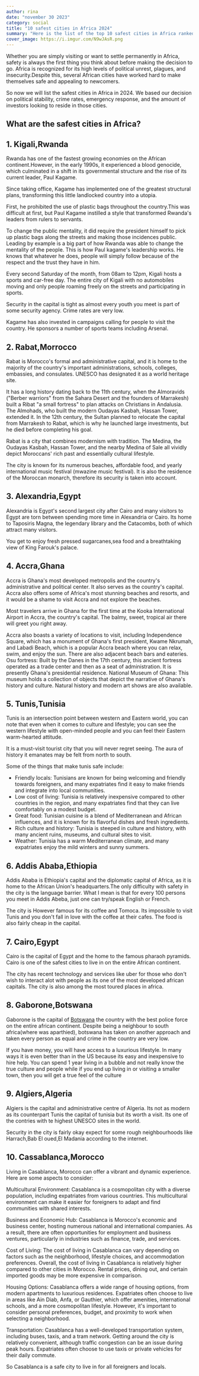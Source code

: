 ```yaml
---
author: rina
date: "november 30 2023"
category: social
title: "10 safest cities in Africa 2024"
summary: "Here is the list of the top 10 safest cities in Africa ranked from the most safest to the 10th safest. "
cover_image: https://i.imgur.com/N9wJAsR.png
---
```


Whether you are simply visiting or want to settle permanently in Africa, safety is always the first thing you think about before making the decision to go. Africa is recognized for its high levels of political unrest, plagues, and insecurity.Despite this, several African cities have worked hard to make themselves safe and appealing to newcomers.

So now we will list the safest cities in Africa in 2024. We based our decision on political stability, crime rates, emergency response, and the amount of investors looking to reside in those cities.

## What are the safest cities in Africa?

## 1. Kigali,Rwanda

Rwanda has one of the fastest growing economies on the African continent.However, in the early 1990s, it experienced a blood genocide, which culminated in a shift in its governmental structure and the rise of its current leader, Paul Kagame.

Since taking office, Kagame has implemented one of the greatest structural plans, transforming this little landlocked country into a utopia.

First, he prohibited the use of plastic bags throughout the country.This was difficult at first, but Paul Kagame instilled a style that transformed Rwanda's leaders from rulers to servants.

To change the public mentality, it did require the president himself to pick up plastic bags along the streets and making those incidences public. Leading by example is a big part of how Rwanda was able to change the mentality of the people. This is how Paul kagame's leadership works. He knows that whatever he does, people will simply follow because of the respect and the trust they have in him.

Every second Saturday of the month, from 08am to 12pm, Kigali hosts a sports and car-free day. The entire city of Kigali with no automobiles moving and only people roaming freely on the streets and participating in sports.

Security in the capital is tight as almost every youth you meet is part of some security agency. Crime rates are very low.

Kagame has also invested in campaigns calling for people to visit the country. He sponsors a number of sports teams including Arsenal.

## 2. Rabat,Morrocco

Rabat is Morocco's formal and administrative capital, and it is home to the majority of the country's important administrations, schools, colleges, embassies, and consulates. UNESCO has designated it as a world heritage site.

It has a long history dating back to the 11th century, when the Almoravids ("Berber warriors" from the Sahara Desert and the founders of Marrakesh) built a Ribat "a small fortress" to plan attacks on Christians in Andalusia. The Almohads, who built the modern Oudayas Kasbah, Hassan Tower, extended it. In the 12th century, the Sultan planned to relocate the capital from Marrakesh to Rabat, which is why he launched large investments, but he died before completing his goal.

Rabat is a city that combines modernism with tradition. The Medina, the Oudayas Kasbah, Hassan Tower, and the nearby Medina of Sale all vividly depict Moroccans' rich past and essentially cultural lifestyle.

The city is known for its numerous beaches, affordable food, and yearly international music festival (mwazine music festival). It is also the residence of the Moroccan monarch, therefore its security is taken into account.

## 3. Alexandria,Egypt

Alexandria is Egypt's second largest city after Cairo and many visitors to Egypt are torn between spending more time in Alexandria or Cairo. Its home to Taposiris Magna, the legendary library and the Catacombs, both of which attract many visitors.

You get to enjoy fresh pressed sugarcanes,sea food and a breathtaking view of King Farouk's palace.

## 4. Accra,Ghana

Accra is Ghana's most developed metropolis and the country's administrative and political center. It also serves as the country's capital. Accra also offers some of Africa's most stunning beaches and resorts, and it would be a shame to visit Accra and not explore the beaches.

Most travelers arrive in Ghana for the first time at the Kooka International Airport in Accra, the country's capital. The balmy, sweet, tropical air there will greet you right away.

Accra also boasts a variety of locations to visit, including Independence Square, which has a monument of Ghana's first president, Kwame Nkrumah, and Labadi Beach, which is a popular Accra beach where you can relax, swim, and enjoy the sun. There are also adjacent beach bars and eateries. Osu fortress: Built by the Danes in the 17th century, this ancient fortress operated as a trade center and then as a seat of administration. It is presently Ghana's presidential residence. National Museum of Ghana: This museum holds a collection of objects that depict the narrative of Ghana's history and culture. Natural history and modern art shows are also available.

## 5. Tunis,Tunisia

Tunis is an intersection point between western and Eastern world, you can note that even when it comes to culture and lifestyle; you can see the western lifestyle with open-minded people and you can feel their Eastern warm-hearted attitude.

It is a must-visit tourist city that you will never regret seeing. The aura of history it emanates may be felt from north to south.

Some of the things that make tunis safe include:

- Friendly locals: Tunisians are known for being welcoming and friendly towards foreigners, and many expatriates find it easy to make friends and integrate into local communities.
- Low cost of living: Tunisia is relatively inexpensive compared to other countries in the region, and many expatriates find that they can live comfortably on a modest budget.
- Great food: Tunisian cuisine is a blend of Mediterranean and African influences, and it is known for its flavorful dishes and fresh ingredients.
- Rich culture and history: Tunisia is steeped in culture and history, with many ancient ruins, museums, and cultural sites to visit.
- Weather: Tunisia has a warm Mediterranean climate, and many expatriates enjoy the mild winters and sunny summers.

## 6. Addis Ababa,Ethiopia

Addis Ababa is Ethiopia's capital and the diplomatic capital of Africa, as it is home to the African Union's headquarters.The only difficulty with safety in the city is the language barrier. What I mean is that for every 100 persons you meet in Addis Abeba, just one can try/speak English or French.

The city is However famous for its coffee and Tomoca. Its impossible to visit Tunis and you don't fall in love with the coffee at their cafes. The food is also fairly cheap in the capital.

## 7. Cairo,Egypt

Cairo is the capital of Egypt and the home to the famous pharaoh pyramids. Cairo is one of the safest cities to live in on the entire African continent.

The city has recent technology and services like uber for those who don't wish to interact alot with people as its one of the most developed african capitals. The city is also among the most toured places in africa.

## 8. Gaborone,Botswana

Gaborone is the capital of [Botswana](https://www.luosugar.com/best-police-africa) the country with the best police force on the entire african continent. Despite being a neighbour to south africa(where was aparthied), botswana has taken on another approach and taken every person as equal and crime in the country are very low.

If you have money, you will have access to a luxurious lifestyle. In many ways it is even better than in the US because its easy and inexpensive to hire help. You can spend 1 year living in a bubble and not really know the true culture and people while if you end up living in or visiting a smaller town, then you will get a true feel of the culture

## 9. Algiers,Algeria

Algiers is the capital and administrative centre of Algeria. Its not as modern as its counterpart Tunis the capital of tunisia but its worth a visit. Its one of the contries with te highest UNESCO sites in the world.

Security in the city is fairly okay expect for some rough neighbourhoods like Harrach,Bab El oued,El Madania according to the internet.

## 10. Cassablanca,Morocco

Living in Casablanca, Morocco can offer a vibrant and dynamic experience. Here are some aspects to consider:

Multicultural Environment: Casablanca is a cosmopolitan city with a diverse population, including expatriates from various countries. This multicultural environment can make it easier for foreigners to adapt and find communities with shared interests.

Business and Economic Hub: Casablanca is Morocco's economic and business center, hosting numerous national and international companies. As a result, there are often opportunities for employment and business ventures, particularly in industries such as finance, trade, and services.

Cost of Living: The cost of living in Casablanca can vary depending on factors such as the neighborhood, lifestyle choices, and accommodation preferences. Overall, the cost of living in Casablanca is relatively higher compared to other cities in Morocco. Rental prices, dining out, and certain imported goods may be more expensive in comparison.

Housing Options: Casablanca offers a wide range of housing options, from modern apartments to luxurious residences. Expatriates often choose to live in areas like Ain Diab, Anfa, or Gauthier, which offer amenities, international schools, and a more cosmopolitan lifestyle. However, it's important to consider personal preferences, budget, and proximity to work when selecting a neighborhood.

Transportation: Casablanca has a well-developed transportation system, including buses, taxis, and a tram network. Getting around the city is relatively convenient, although traffic congestion can be an issue during peak hours. Expatriates often choose to use taxis or private vehicles for their daily commute.

So Casablanca is a safe city to live in for all foreigners and locals.
